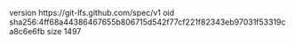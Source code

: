 version https://git-lfs.github.com/spec/v1
oid sha256:4ff68a44386467655b806715d542f77cf221f82343eb97031f53319ca8c6e6fb
size 1497
